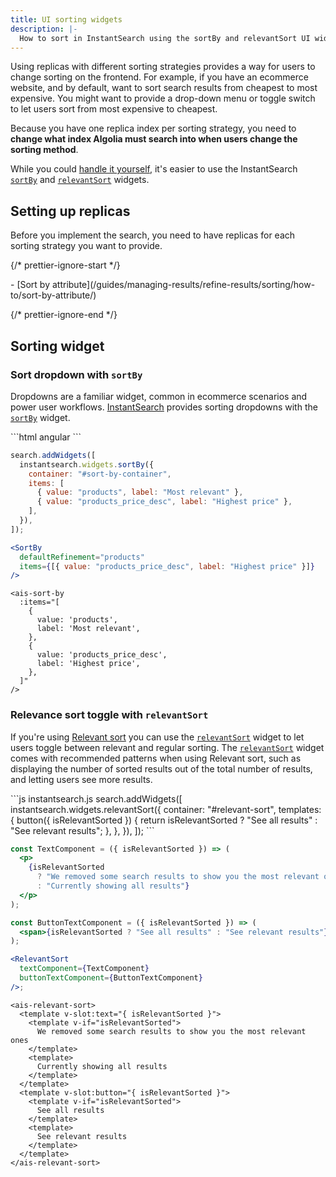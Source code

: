 ```yaml
---
title: UI sorting widgets
description: |-
  How to sort in InstantSearch using the sortBy and relevantSort UI widgets.
---
```


Using replicas with different sorting strategies provides a way for users to change sorting on the frontend.
For example, if you have an ecommerce website, and by default, want to sort search results from cheapest to most expensive.
You might want to provide a drop-down menu or toggle switch to let users sort from most expensive to cheapest.

Because you have one replica index per sorting strategy, you need to **change what index Algolia must search into when users change the sorting method**.

While you could [handle it yourself](/guides/managing-results/refine-results/sorting/how-to/search-in-a-replica-index/), it's easier to use the InstantSearch [`sortBy`](/api-reference/widgets/sort-by/js/) and [`relevantSort`](/api-reference/widgets/relevant-sort/js/) widgets.

## Setting up replicas

Before you implement the search, you need to have replicas for each sorting strategy you want to provide.

{/* prettier-ignore-start */}

<Info>
  - [Sort by attribute](/guides/managing-results/refine-results/sorting/how-to/sort-by-attribute/)
</Info>

{/* prettier-ignore-end */}

## Sorting widget

### Sort dropdown with `sortBy`

Dropdowns are a familiar widget, common in ecommerce scenarios and power user workflows.
[InstantSearch](/guides/building-search-ui/what-is-instantsearch/js/) provides sorting dropdowns with the [`sortBy`](/api-reference/widgets/sort-by/js/) widget.

<CodeGroup>
  ```html angular
  <ais-sort-by
    [items]="[
      { value: 'products', label: 'Most relevant' },
      { value: 'products_price_desc', label: 'Highest price' }
    ]"
  >
  </ais-sort-by>
  ```

  ```js instantsearch.js
  search.addWidgets([
    instantsearch.widgets.sortBy({
      container: "#sort-by-container",
      items: [
        { value: "products", label: "Most relevant" },
        { value: "products_price_desc", label: "Highest price" },
      ],
    }),
  ]);
  ```

  ```jsx react
  <SortBy
    defaultRefinement="products"
    items={[{ value: "products_price_desc", label: "Highest price" }]}
  />
  ```

  ```vue vue
  <ais-sort-by
    :items="[
      {
        value: 'products',
        label: 'Most relevant',
      },
      {
        value: 'products_price_desc',
        label: 'Highest price',
      },
    ]"
  />
  ```
</CodeGroup>

### Relevance sort toggle with `relevantSort`

If you're using [Relevant sort](/guides/managing-results/refine-results/sorting/in-depth/relevant-sort/) you can use the [`relevantSort`](/api-reference/widgets/relevant-sort/js/) widget to let users toggle between relevant and regular sorting.
The [`relevantSort`](/api-reference/widgets/relevant-sort/js/) widget comes with recommended patterns when using Relevant sort, such as displaying the number of sorted results out of the total number of results, and letting users see more results.

<CodeGroup>
  ```js instantsearch.js
  search.addWidgets([
    instantsearch.widgets.relevantSort({
      container: "#relevant-sort",
      templates: {
        button({ isRelevantSorted }) {
          return isRelevantSorted ? "See all results" : "See relevant results";
        },
      },
    }),
  ]);
  ```

  ```jsx react
  const TextComponent = ({ isRelevantSorted }) => (
    <p>
      {isRelevantSorted
        ? "We removed some search results to show you the most relevant ones"
        : "Currently showing all results"}
    </p>
  );

  const ButtonTextComponent = ({ isRelevantSorted }) => (
    <span>{isRelevantSorted ? "See all results" : "See relevant results"}</span>
  );

  <RelevantSort
    textComponent={TextComponent}
    buttonTextComponent={ButtonTextComponent}
  />;
  ```

  ```vue vue
  <ais-relevant-sort>
    <template v-slot:text="{ isRelevantSorted }">
      <template v-if="isRelevantSorted">
        We removed some search results to show you the most relevant ones
      </template>
      <template>
        Currently showing all results
      </template>
    </template>
    <template v-slot:button="{ isRelevantSorted }">
      <template v-if="isRelevantSorted">
        See all results
      </template>
      <template>
        See relevant results
      </template>
    </template>
  </ais-relevant-sort>
  ```
</CodeGroup>
